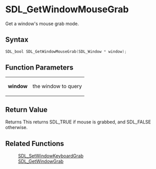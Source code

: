 = SDL_GetWindowMouseGrab =

Get a window's mouse grab mode.

== Syntax ==

<syntaxhighlight lang='c'>
SDL_bool SDL_GetWindowMouseGrab(SDL_Window * window);
</syntaxhighlight>

== Function Parameters ==

{|
|'''window'''
|the window to query
|}

== Return Value ==

Returns This returns SDL_TRUE if mouse is grabbed, and SDL_FALSE otherwise.



== Related Functions ==

:[[SDL_SetWindowKeyboardGrab]]
:[[SDL_GetWindowGrab]]



